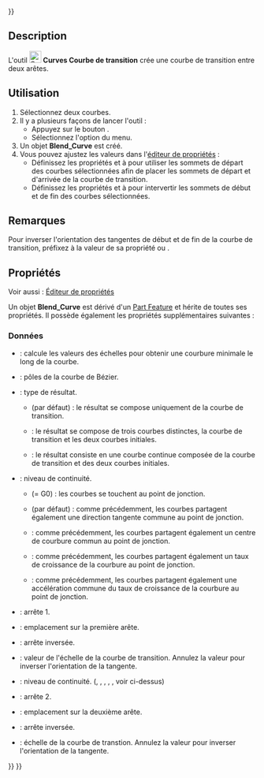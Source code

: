 <languages/>
{{UnfinishedDocu{{#translation:}}}}

{{Docnav/fr
|[[Curves_Interpolate/fr|Interpoler]]
|[[Curves_ParametricComb/fr|Peigne paramétrique]]
|[[Curves_Workbench/fr|Atelier Curves]]
|IconL=Curves_Interpolate.svg
|IconR=Curves_ParametricComb.svg
|IconC=Curves_workbench_icon.svg
}}

{{GuiCommand/fr
|Name=Curves ParametricBlendCurve
|Name/fr=Curves Courbe de transition
|MenuLocation=Curves → Blend curve
|Workbenches=[[Curves_Workbench/fr|Curves]]
}}

==Description==

L'outil [[Image:Curves_ParametricBlendCurve.svg|24px]] '''Curves Courbe de transition''' crée une courbe de transition entre deux arêtes.

<span id="Usage"></span>
==Utilisation==

# Sélectionnez deux courbes.
# Il y a plusieurs façons de lancer l'outil :
#* Appuyez sur le bouton {{Button|[[Image:Curves_ParametricBlendCurve.svg|16px]] [[Curves_ParametricBlendCurve/fr|Blend curve]]}}.
#* Sélectionnez l'option {{MenuCommand|Curves → [[Image:Curves_ParametricBlendCurve.svg|16px]] Blend curve}} du menu.
# Un objet '''Blend_Curve''' est créé.
# Vous pouvez ajustez  les valeurs dans l'[[Property_editor/fr|éditeur de propriétés]] :
#* Définissez les propriétés {{PropertyData|Parameter1}} et {{PropertyData|Parameter2}} à {{Value|0.0 mm}} pour utiliser les sommets de départ des courbes sélectionnées afin de placer les sommets de départ et d'arrivée de la courbe de transition.
#* Définissez les propriétés {{PropertyData|Reverse1}} et {{PropertyData|Reverse2}} à {{True}} pour intervertir les sommets de début et de fin des courbes sélectionnées.

<span id="Notes"></span>
==Remarques==

Pour inverser l'orientation des tangentes de début et de fin de la courbe de transition, préfixez {{Value|-}} à la valeur de sa propriété {{PropertyData|Scale1}} ou {{PropertyData|Scale2}}.

<span id="Properties"></span>
==Propriétés==

Voir aussi : [[Property_editor/fr|Éditeur de propriétés]]

Un objet '''Blend_Curve''' est dérivé d'un [[Part_Feature/fr|Part Feature]] et hérite de toutes ses propriétés. Il possède également les propriétés supplémentaires suivantes :

<span id="Data"></span>
===Données===

{{TitleProperty|Blend Curve}}

* {{PropertyData|Auto Scale|Bool}} : calcule les valeurs des échelles pour obtenir une courbure minimale le long de la courbe.
* {{PropertyData|CurvePts|VectorList}} : pôles de la courbe de Bézier.
* {{PropertyData|Output|Enumeration}} : type de résultat.
** {{Value|Single}} (par défaut) : le résultat se compose uniquement de la courbe de transition.
** {{Value|Wire}} : le résultat se compose de trois courbes distinctes, la courbe de transition et les deux courbes initiales.
** {{Value|Joined}} : le résultat consiste en une courbe continue composée de la courbe de transition et des deux courbes initiales.

{{TitleProperty|Edge1}}

* {{PropertyData|Continuity1|Enumeration}} : niveau de continuité.
** {{Value|C0}} (= G0) : les courbes se touchent au point de jonction.
** {{Value|G1}} (par défaut) : comme précédemment, les courbes partagent également une direction tangente commune au point de jonction.
** {{Value|G2}} : comme précédemment, les courbes partagent également un centre de courbure commun au point de jonction.
** {{Value|G3}} : comme précédemment, les courbes partagent également un taux de croissance de la courbure au point de jonction.
** {{Value|G4}} : comme précédemment, les courbes partagent également une accélération commune du taux de croissance de la courbure au point de jonction.
* {{PropertyData|Edge1|LinkSub}} : arrête 1.
* {{PropertyData|Parameter1|Distance}} : emplacement sur la première arête.
* {{PropertyData|Reverse1|Bool}} : arrête inversée.
* {{PropertyData|Scale1|Bool}} : valeur de l'échelle de la courbe de transition. Annulez la valeur pour inverser l'orientation de la tangente.

{{TitleProperty|Edge2}}

* {{PropertyData|Continuity2|Enumeration}} : niveau de continuité. ({{Value|C0}}, {{Value|G1}}, {{Value|G2}}, {{Value|G3}}, {{Value|G4}}, voir ci-dessus)
* {{PropertyData|Edge1|LinkSub}} : arrête 2.
* {{PropertyData|Parameter2|Distance}} : emplacement sur la deuxième arête.
* {{PropertyData|Reverse2|Bool}} : arrête inversée.
* {{PropertyData|Scale2|Bool}} : échelle de la courbe de transtion. Annulez la valeur pour inverser l'orientation de la tangente.


{{Docnav/fr
|[[Curves_Interpolate/fr|Interpoler]]
|[[Curves_ParametricComb/fr|Peigne paramétrique]]
|[[Curves_Workbench/fr|Atelier Curves]]
|IconL=Curves_Interpolate.svg
|IconR=Curves_ParametricComb.svg
|IconC=Curves_workbench_icon.svg
}}

{{Curves Tools navi{{#translation:}}}}
{{Userdocnavi{{#translation:}}}}